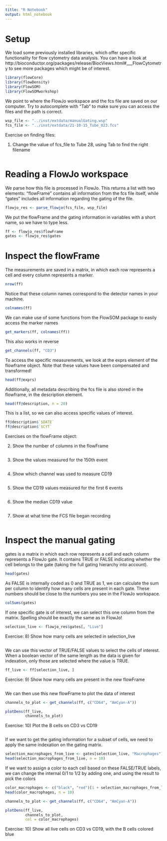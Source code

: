 ```yaml
---
title: "R Notebook"
output: html_notebook
---
```


# Setup

We load some previously installed libraries, which offer specific
functionality for flow cytometry data analysis. You can have a look at
http://bioconductor.org/packages/release/BiocViews.html#___FlowCytometry
to see more packages which might be of interest.

```r
library(flowCore)
library(flowDensity)
library(FlowSOM)
library(FlowSOMworkshop)
```

We point to where the FlowJo workspace and the fcs file are saved on our 
computer. Try to autocomplete with "Tab" to make sure you can access the files 
and the path is correct.

```r
wsp_file <- "../inst/extdata/manualGating.wsp"
fcs_file <- "../inst/extdata/21-10-15_Tube_023.fcs"
```

Exercise on finding files:

1) Change the value of fcs_file to Tube 28, using Tab to find the right filename
```r

```

# Reading a FlowJo workspace

We parse how this file is processed in FlowJo. This returns a list with two
elements: "flowFrame" contains all information from the fcs file itself,
while "gates" includes all information regarding the gating of the file.

```r
flowjo_res <- parse_flowjo(fcs_file, wsp_file)
```

We put the flowFrame and the gating information in variables with a short name,
so we have to type less.

```r
ff <- flowjo_res$flowFrame
gates <- flowjo_res$gates
```

# Inspect the flowFrame

The measurements are saved in a matrix, in which each row represents a cell
and every column represents a marker. 

```r
nrow(ff)
```

Notice that these column names correspond to the detector names in your
machine.

```r
colnames(ff)
```

We can make use of some functions from the FlowSOM package to easily access the
marker names

```r
get_markers(ff, colnames(ff))
```

This also works in reverse
```r
get_channels(ff, "CD3")
```

To access the specific measurements, we look at the exprs element of the 
flowframe object. Note that these values have been compensated and transformed!

```r
head(ff@exprs)
```

Additionally, all metadata describing the fcs file is also stored in the 
flowframe, in the description element.

```r
head(ff@description, n = 20)
```

This is a list, so we can also access specific values of interest.

```r
ff@description$`$DATE`
ff@description$`$CYT`
```

Exercises on the flowFrame object:

2) Show the number of columns in the flowFrame
```r

```

3) Show the values measured for the 150th event
```r

```

4) Show which channel was used to measure CD19
```r

```

5) Show the CD19 values measured for the first 6 events
```r

```

6) Show the median CD19 value
```r

```

7) Show at what time the FCS file began recording
```r

```

# Inspect the manual gating 

gates is a matrix in which each row represents a cell and each column represents
a FlowJo gate. It contains TRUE or FALSE indicating whether the cell belongs to
the gate (taking the full gating hierarchy into account).

```r
head(gates)
```

As FALSE is internally coded as 0 and TRUE as 1, we can calculate the sum per
column to identify how many cells are present in each gate. These numbers
should be close to the numbers you see in the FlowJo workspace.

```r
colSums(gates)
```

If one specific gate is of interest, we can select this one column from the 
matrix. Spelling should be exactly the same as in FlowJo!

```r
selection_live <- flowjo_res$gates[, "Live"]
```

Exercise:
8) Show how many cells are selected in selection_live
```r

```

We can use this vector of TRUE/FALSE values to select the cells of interest.
When a boolean vector of the same length as the data is given for indexation,
only those are selected where the value is TRUE.
```r
ff_live <- ff[selection_live, ]
```

Exercise:
9) Show how many cells are present in the new flowFrame
```r

```

We can then use this new flowFrame to plot the data of interest
```r
channels_to_plot <- get_channels(ff, c("CD64", "AmCyan-A"))

plotDens(ff_live, 
         channels_to_plot)
```

Exercise:
10) Plot the B cells on CD3 vs CD19
```r



```

If we want to get the gating information for a subset of cells, we need to
apply the same indexation on the gating matrix.

```r
selection_macrophages_from_live <- gates[selection_live, "Macrophages"]
head(selection_macrophages_from_live, n = 10)
```

If we want to assign a color to each cell based on these FALSE/TRUE labels,
we can change the internal 0/1 to 1/2 by adding one,
and using the result to pick the colors
```r
color_macrophages <- c("black", "red")[1 + selection_macrophages_from_live]
head(color_macrophages, n = 10)
```

```r
channels_to_plot <- get_channels(ff, c("CD64", "AmCyan-A"))

plotDens(ff_live, 
         channels_to_plot,
         col = color_macrophages)
```

Exercise:
10) Show all live cells on CD3 vs CD19, with the B cells colored blue
```r



```
